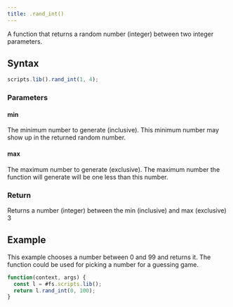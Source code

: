 ```yaml
---
title: .rand_int()
---
```


A function that returns a random number (integer) between two integer parameters.

## Syntax

```js
scripts.lib().rand_int(1, 4);
```

### Parameters

#### min

The minimum number to generate (inclusive). This minimum number may show up in the returned random number.

#### max

The maximum number to generate (exclusive). The maximum number the function will generate will be one less than this number.

### Return

Returns a number (integer) between the min (inclusive) and max (exclusive)  
3

## Example

This example chooses a number between 0 and 99 and returns it. The function could be used for picking a number for a guessing game.

```js
function(context, args) {
  const l = #fs.scripts.lib();
  return l.rand_int(0, 100);
}
```
